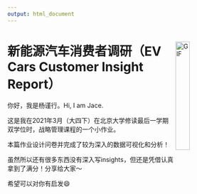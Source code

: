 ```yaml
---
output: html_document
---
```


<style type="text/css">
.title {
  display: none;
}

#getting-started img {
  margin-right: 10px;
}

</style>

<div class="row" style="padding-top: 0px;">

<img align="right" alt="GIF" src=images/mainpage-car.png width="25%" height="25%" />

# **新能源汽车消费者调研（EV Cars Customer Insight Report）**



你好，我是杨谨行。Hi, I am Jace.

这是我在2021年3月（大四下）在北京大学修读最后一学期双学位时，战略管理课程的一个小作业。

本篇作业设计问卷并完成了较为深入的数据可视化和分析！

虽然所以还有很多东西没有深入写insights，但还是凭借认真拿到了满分！分享给大家～

希望可以对你有启发😄
